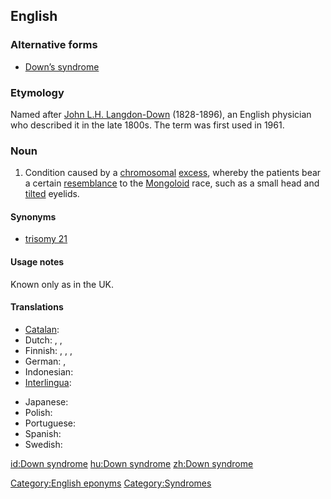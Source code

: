 {{wikipedia}}
==English==

===Alternative forms===
* [[Down's syndrome|Down’s syndrome]]

===Etymology===
Named after [[w:John Langdon-Down|John L.H. Langdon-Down]] (1828-1896), an English physician who described it in the late 1800s. The term was first used in 1961.

===Noun===
{{en-noun|sg=[[Down]] [[syndrome]]|-}}

# {{chiefly|US}} Condition caused by a [[chromosomal]] [[excess]], whereby the patients bear a certain [[resemblance]] to the [[mongoloid|Mongoloid]] race, such as a small head and [[tilt]]ed eyelids.

====Synonyms====
* [[trisomy 21]]

====Usage notes====
Known only as {{term|Down's syndrome}} in the UK.

====Translations====
{{trans-top|condition caused by chromosomal deficiency}}
* [[Catalan]]: {{t|ca|síndrome de Down|f}}
* Dutch: {{t|nl|syndroom van Down|n}}, {{t|nl|downsyndroom|n}}, {{t|nl|mongolisme|n}}
* Finnish: {{t|fi|Downin syndrooma}}, {{t|fi|Downin oireyhtymä}}, {{t-|fi|mongolismi}}, {{t|fi|mongoloidismi}}
* German: {{t-|de|Downsyndrom|n}}, {{t-|de|Mongolismus|m}} {{qualifier|dated}}
* Indonesian: {{t|id|sindrom Down|xs=Indonesian}}
* [[Interlingua]]: {{t-|ia|syndrome de Down|xs=Interlingua}}
{{trans-mid}}
* Japanese: {{t-|ja|ダウン症|tr=[[だうんしょう]], daun-shō|sc=Jpan}}
* Polish: {{t|pl|zespół Downa}}
* Portuguese: {{t|pt|síndrome de Down|f}}
* Spanish: {{t|es|síndrome de Down|m}}
* Swedish: {{t|sv|Downs syndrom}}
{{trans-bottom}}

[[Category:English eponyms]]
[[Category:Syndromes]]

[[id:Down syndrome]]
[[hu:Down syndrome]]
[[zh:Down syndrome]]